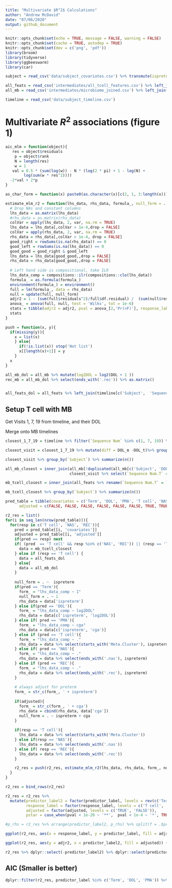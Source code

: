```yaml
---
title: "Multivariate $R^2$ Calculations"
author: "Andrew McDavid"
date: "07/06/2020"
output: github_document
---
```


```r
knitr::opts_chunk$set(echo = TRUE, message = FALSE, warning = FALSE)
knitr::opts_chunk$set(cache = TRUE, autodep = TRUE)
knitr::opts_chunk$set(dev = c('png', 'pdf'))
library(broom)
library(tidyverse)
library(ggbeeswarm)
library(car)

subject = read_csv('data/subject_covariates.csv') %>% transmute(ispreterm = preterm_weeks >= 0, Subject)

all_feats = read_csv('intermediates/all_tcell_features.csv') %>% left_join(subject)
all_mb = read_csv('intermediates/microbiome_joined.csv') %>% left_join(subject)

timeline = read_csv('data/subject_timeline.csv')
```

# Multivariate $R^2$ associations (figure 1)

```r
aic_mlm = function(object){
   res = object$residuals
    p = object$rank
    N = length(res)
    w = 1
   val = 0.5 * (sum(log(w)) - N * (log(2 * pi) + 1 - log(N) + 
        log(sum(w * res^2))))
  -2*val + 2*p
}

as_char_form = function(x) paste0(as.character(x)[c(2, 1, 3:length(x))], collapse = ' ')

estimate_mlm_r2 = function(lhs_data, rhs_data, formula_, null_form = . ~ 1, response_label, predictor_label, adjusted = NA){
  # Drop NAs and constant columns
  lhs_data = as.matrix(lhs_data)
  #rhs_data = as.matrix(rhs_data)
  colVar = apply(lhs_data, 2, var, na.rm = TRUE)
  lhs_data = lhs_data[,colVar > 1e-4,drop = FALSE]
  colVar = apply(rhs_data, 2, var, na.rm = TRUE)
  rhs_data = rhs_data[,colVar > 1e-4, drop = FALSE]
  good_right = rowSums(is.na(rhs_data)) == 0
  good_left = rowSums(is.na(lhs_data)) == 0
  good_good = good_right & good_left
  lhs_data = lhs_data[good_good,,drop = FALSE]
  rhs_data = rhs_data[good_good,,drop = FALSE]
  
  # Left hand side is compositional, take ILR
  lhs_data_comp = compositions::ilr(compositions::clo(lhs_data))
  formula_ = as.formula(formula_)
  environment(formula_) = environment()
  full = lm(formula_, data = rhs_data)
  null = update(full, null_form)
  adjr2 = 1 - (sum(full$residuals^2)/full$df.residual) /  (sum(null$residuals^2)/null$df.residual)
  anova_ = anova(full, null, test = 'Wilks', tol = 1e-6)
  stats = tibble(adjr2 = adjr2, pval = anova_[2,'Pr(>F)'], response_label = response_label, predictor_label = predictor_label, n = min(nrow(rhs_data), nrow(lhs_data)), p_rhs = ncol(rhs_data), p_lhs = ncol(lhs_data), adjusted = adjusted, null_form = as_char_form(null_form), full_form = as_char_form(formula_), aic_full = aic_mlm(full))
  stats
}

push = function(x, y){
  if(missing(y)){
    x = list(x)
    } else{
      if(!is.list(x)) stop('Not list')
      x[[length(x)+1]] = y
    }
  x
}

all_mb_dol = all_mb %>% mutate(log2DOL = log2(DOL + 1 ))
rec_mb = all_mb_dol %>% select(ends_with('.rec')) %>% as.matrix()


all_feats_dol = all_feats %>% left_join(timeline[c('Subject',  'Sequence Num', 'DOL')], by = c('Subject',  'Sequence Num')) %>% mutate(log2DOL = log2(`DOL` + 1))
```

## Setup T cell with MB

Get Visits 1, 7, 19 from timeline, and their DOL

Merge onto MB timelines

```r
closest_1_7_19 = timeline %>% filter(`Sequence Num` %in% c(1, 7, 19)) %>% select(`Sequence Num`, `Subject`, DOL_t = DOL) %>%  left_join(all_mb %>% select(`Subject`, DOL_m = DOL), by = 'Subject') 

closest_visit = closest_1_7_19 %>% mutate(diff = DOL_m -DOL_t)%>% group_by(`Subject`, `Sequence Num`) %>% arrange(abs(diff)) %>% mutate(rank_diff = seq_along(diff)) %>% filter(rank_diff == 1, abs(diff) < 28)

closest_visit %>% group_by(`Subject`) %>% summarize(n())

all_mb_closest = inner_join(all_mb[!duplicated(all_mb[c('Subject', 'DOL')]),], 
                            closest_visit %>% select(`Sequence Num.T` = `Sequence Num`, `Subject`, DOL = DOL_m))

mb_tcell_closest = inner_join(all_feats %>% rename(`Sequence Num.T` = `Sequence Num`), select(all_mb_closest, -`Sequence Num`, -ispreterm, -cga), by = c('Subject', 'Sequence Num.T'), suffix = c('.T', '.B'))

mb_tcell_closest %>% group_by(`Subject`) %>% summarize(n())
```



```r
pred_table = tibble(covariates = c('Term', 'DOL', 'PMA', 'T cell', 'NAS', 'REC', 'T cell', 'NAS', 'REC'),
      adjusted = c(FALSE, FALSE, FALSE, FALSE, FALSE, FALSE, TRUE, TRUE, TRUE))

r2_res = list()
for(i in seq_len(nrow(pred_table))){
  for(resp in c('T cell', 'NAS', 'REC')){
    pred = pred_table[[i, 'covariates']]
    adjusted = pred_table[[i, 'adjusted']]
    if(pred == resp) next
    if( (pred  == 'T cell' && resp %in% c('NAS', 'REC')) || (resp == 'T cell' && pred %in% c('NAS', 'REC'))) {
      data = mb_tcell_closest
    } else if (resp == 'T cell') {
      data = all_feats_dol
    } else{
      data = all_mb_dol
    }
    
    null_form = . ~  ispreterm
    if(pred == 'Term'){
      form_ = "lhs_data_comp ~ 1"
      null_form = . ~ 1
      rhs_data = data['ispreterm']
    } else if(pred == 'DOL'){
      form_ = "lhs_data_comp ~ log2DOL"
      rhs_data = data[c('ispreterm', 'log2DOL')]
    } else if( pred == 'PMA'){
      form_ = "lhs_data_comp ~ cga"
      rhs_data = data[c('ispreterm', 'cga')]
    } else if (pred == 'T cell'){
      form_ = "lhs_data_comp ~ ."
      rhs_data = data %>% select(starts_with('Meta.Cluster'), ispreterm)
    } else if( pred == 'NAS'){
      form_ = "lhs_data_comp ~ ."
      rhs_data = data %>% select(ends_with('.nas'), ispreterm)
    } else if (pred == 'REC'){
      form_ = "lhs_data_comp ~ ."
      rhs_data = data %>% select(ends_with('.rec'), ispreterm)
    }
    
    # always adjust for preterm
    form_ = str_c(form_, ' + ispreterm')
    
    if(adjusted){
      form_ = str_c(form_, ' + cga')
      rhs_data = cbind(rhs_data, data['cga'])
      null_form = . ~ ispreterm + cga
    }
    
    if(resp == 'T cell'){
      lhs_data = data %>% select(starts_with('Meta.Cluster'))
    } else if(resp == 'NAS'){
      lhs_data = data %>% select(ends_with('.nas'))
    } else if( resp == 'REC'){
      lhs_data = data %>% select(ends_with('.rec'))
    }

    r2_res = push(r2_res, estimate_mlm_r2(lhs_data, rhs_data, form_, null_form, response_label = resp, predictor_label = pred, adjusted = adjusted))
  }
}

```


```r
r2_res = bind_rows(r2_res) 

r2_res = r2_res %>% 
  mutate(predictor_label2 = factor(predictor_label, levels = rev(c('Term', 'DOL', 'PMA', 'T cell', 'NAS', 'REC'))),
         response_label = factor(response_label, levels = c('T cell', 'NAS', 'REC')), 
         adjusted = factor(adjusted, levels = c('TRUE', 'FALSE')),
         pstar = case_when(pval < 1e-20 ~ '**',  pval < 1e-4 ~ '*', TRUE ~ ''))

#p_rhs = r2_res %>% arrange(predictor_label2, p_rhs) %>% split(f = .$predictor_label2) %>% map_dfr(~ .x[[1,]])

ggplot(r2_res, aes(x = response_label, y = predictor_label, fill = adjr2)) + geom_tile() + geom_text(aes(label = format(pval, digits = 1))) + scale_fill_distiller(palette = 3, limits = c(0, .2), direction = 1)

ggplot(r2_res, aes(y = adjr2, x = predictor_label2, fill = adjusted)) + geom_col(position = 'dodge') + coord_flip() + facet_grid(~response_label)+ geom_text(aes(y = adjr2 + .01, label = pstar), position = position_dodge(width = 1), size = 6) + ylab('Adjusted R2') + xlab('Predictor(s)') + scale_y_continuous(limits = c(0, .3), breaks = c(0, .1, .2)) + theme(legend.position = 'bottom') + scale_fill_discrete('PMA Adjusted?', direction = 1)

r2_res %>% dplyr::select(-predictor_label2) %>% dplyr::select(predictor_label, response_label, everything()) %>% mutate(adjr2 = round(adjr2, 3)) %>% write_csv(path = 'intermediates/di_results/r2_supp_table.csv')
```

## AIC  (Smaller is better)

```r
dplyr::filter(r2_res, predictor_label %in% c('Term', 'DOL', 'PMA')) %>% select(predictor_label, response_label, aic_full) %>% tidyr::spread(predictor_label, aic_full) %>% knitr::kable()
```